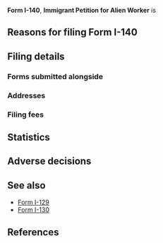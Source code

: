'''Form I-140''', '''Immigrant Petition for Alien Worker''' is

==Reasons for filing Form I-140==

==Filing details==

===Forms submitted alongside===

===Addresses===

===Filing fees===

==Statistics==

==Adverse decisions==

==See also==

* [[Form I-129]]
* [[Form I-130]]

==References==

{{reflist|30em}}
